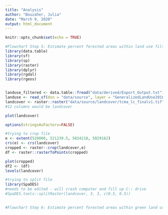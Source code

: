 ```yaml
---
title: "Analysis"
author: "Bouzaher, Julia"
date: "March 9, 2020"
output: html_document
---
```


```r
knitr::opts_chunk$set(echo = TRUE)
```

```r
#Flowchart Step 5: Estimate percent forested areas within land use filtered in Step 2
library(data.table)
library(sf)
library(sp)
library(raster)
library(dplyr)
library(rgdal)
library(rgeos)


landuse_filtered <- data.table::fread("data/derived/Export_Output.txt")
landuse <- read_sf(dsn = "data/source", layer = "GeneralizedLandUse2016")
landcover <- raster::raster("data/source/landcover/tcma_lc_finalv1.tif")
#12 columns would be landcover

plot(landcover)

options(stringsAsFactors=FALSE)

#trying to crop file
e <- extent(520000, 521239.5, 5024218, 5029162)
crs(e) <- crs(landcover)
cropped <- raster::crop(landcover,e)
df <- raster::rasterToPoints(cropped)

plot(cropped)
df2 <- (df)
levels(landcover)

#trying to split file
library(SpaDES)
#needs to be edited - will crash computer and fill up C:: drive
#SpaDES.tools::splitRaster(landcover, 3, 3, c(0.5, 0.5))
  

```  


```r
#Flowchart Step 6: Estimate percent forested areas within green land use filtered in Step 2


```